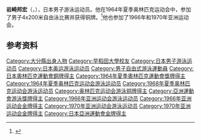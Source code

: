 {{Infobox sportsperson
| name           = 岩崎邦宏
|show-medals=yes
|medaltemplates={{MedalSport | 男子[[游泳|游泳]]}}
{{MedalCountry | {{JPN}} }}
{{MedalCompetition|[[奥林匹克运动会|奥林匹克运动会]]}}
{{MedalBronze |[[1964年夏季奥林匹克运动会|1964年 东京]]| [[1964年夏季奧林匹克運動會游泳比賽|4x200米自由泳]]}}
}}

'''岩崎邦宏'''（{{jpn|j=岩崎 邦宏|hg=いわさき くにひろ|rm=Iwasaki Kunihiro}}，{{bd|1944年|10月5日|||}}），日本男子游泳运动员。他在1964年夏季奥林匹克运动会中，参加了男子4x200米自由泳比赛并获得铜牌。<ref name=sref>{{cite web |title=Kunihiro Iwasaki |publisher=Sports-Reference |url=http://www.sports-reference.com/olympics/athletes/iw/kunihiro-iwasaki-1.html |accessdate=22 March 2011 |archive-date=2012-11-05 |archive-url=https://web.archive.org/web/20121105094639/http://www.sports-reference.com/olympics/athletes/iw/kunihiro-iwasaki-1.html |dead-url=no }}</ref>他也参加了1966年和1970年亚洲运动会。

== 参考资料 ==
{{Reflist}}

{{亚洲运动会游泳比赛男子100米自由泳冠军}}
{{亚洲运动会游泳比赛男子200米自由泳冠军}}

{{Authority control}}
{{DEFAULTSORT:Iwasaki Kunihiro}}
[[Category:大分縣出身人物|Category:大分縣出身人物]]
[[Category:早稻田大學校友|Category:早稻田大學校友]]
[[Category:日本男子游泳运动员|Category:日本男子游泳运动员]]
[[Category:日本奥运游泳运动员|Category:日本奥运游泳运动员]]
[[Category:男子自由式游泳運動員|Category:男子自由式游泳運動員]]
[[Category:日本奧林匹克運動會銅牌得主|Category:日本奧林匹克運動會銅牌得主]]
[[Category:1964年夏季奧林匹克運動會獎牌得主|Category:1964年夏季奧林匹克運動會獎牌得主]]
[[Category:1964年夏季奥林匹克运动会游泳运动员|Category:1964年夏季奥林匹克运动会游泳运动员]]
[[Category:1968年夏季奥林匹克运动会游泳运动员|Category:1968年夏季奥林匹克运动会游泳运动员]]
[[Category:奥林匹克运动会游泳铜牌得主|Category:奥林匹克运动会游泳铜牌得主]]
[[Category:亞洲運動會游泳獎牌得主|Category:亞洲運動會游泳獎牌得主]]
[[Category:1966年亚洲运动会游泳运动员|Category:1966年亚洲运动会游泳运动员]]
[[Category:1966年亚洲运动会金牌得主|Category:1966年亚洲运动会金牌得主]]
[[Category:1970年亚洲运动会游泳运动员|Category:1970年亚洲运动会游泳运动员]]
[[Category:1970年亚洲运动会金牌得主|Category:1970年亚洲运动会金牌得主]]
[[Category:日本亞洲運動會金牌得主|Category:日本亞洲運動會金牌得主]]